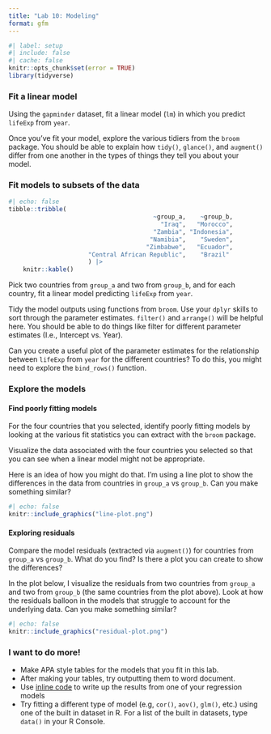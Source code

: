 ```yaml
---
title: "Lab 10: Modeling"
format: gfm
---
```


```r
#| label: setup
#| include: false
#| cache: false
knitr::opts_chunk$set(error = TRUE)
library(tidyverse)
```

### Fit a linear model

Using the `gapminder` dataset, fit a linear model (`lm`) in which you predict `lifeExp` from `year`.

Once you've fit your model, explore the various tidiers from the `broom` package. You should be able to explain how `tidy()`, `glance()`, and `augment()` differ from one another in the types of things they tell you about your model.

### Fit models to subsets of the data

```r
#| echo: false
tibble::tribble(
                                        ~group_a,    ~group_b,
                                          "Iraq",   "Morocco",
                                        "Zambia", "Indonesia",
                                       "Namibia",    "Sweden",
                                      "Zimbabwe",   "Ecuador",
                      "Central African Republic",    "Brazil"
                      ) |> 
	knitr::kable()
```

Pick two countries from `group_a` and two from `group_b`, and for each country, fit a linear model predicting `lifeExp` from `year`.

Tidy the model outputs using functions from `broom`. Use your `dplyr` skills to sort through the parameter estimates. `filter()` and `arrange()` will be helpful here. You should be able to do things like filter for different parameter estimates (I.e., Intercept vs. Year).

Can you create a useful plot of the parameter estimates for the relationship between `lifeExp` from `year` for the different countries? To do this, you might need to explore the `bind_rows()` function.

### Explore the models

#### Find poorly fitting models

For the four countries that you selected, identify poorly fitting models by looking at the various fit statistics you can extract with the `broom` package.

Visualize the data associated with the four countries you selected so that you can see when a linear model might not be appropriate.

Here is an idea of how you might do that. I'm using a line plot to show the differences in the data from countries in `group_a` vs `group_b`. Can you make something similar?

```r
#| echo: false
knitr::include_graphics("line-plot.png")
```

#### Exploring residuals

Compare the model residuals (extracted via `augment()`) for countries from `group_a` vs `group_b`. What do you find? Is there a plot you can create to show the differences?

In the plot below, I visualize the residuals from two countries from `group_a` and two from `group_b` (the same countries from the plot above). Look at how the residuals balloon in the models that struggle to account for the underlying data. Can you make something similar?

```r
#| echo: false
knitr::include_graphics("residual-plot.png")
```

### I want to do more!

-   Make APA style tables for the models that you fit in this lab.
-   After making your tables, try outputting them to word document.
-   Use [inline code](https://r4ds.hadley.nz/quarto#inline-code) to write up the results from one of your regression models 
-   Try fitting a different type of model (e.g, `cor()`, `aov()`, `glm()`, etc.) using one of the built in dataset in R. For a list of the built in datasets, type `data()` in your R Console.
